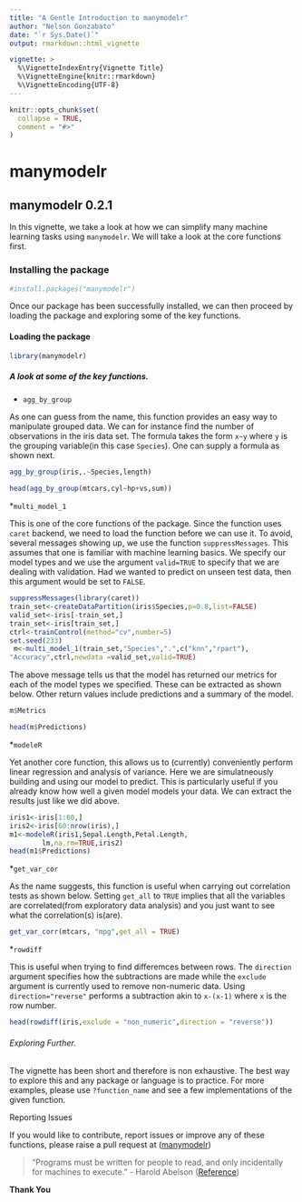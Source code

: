 ---
title: "A Gentle Introduction to manymodelr"
author: "Nelson Gonzabato"
date: "`r Sys.Date()`"
output: rmarkdown::html_vignette

vignette: >
  %\VignetteIndexEntry{Vignette Title}
  %\VignetteEngine{knitr::rmarkdown}
  %\VignetteEncoding{UTF-8}
---

```{r setup, include = FALSE}
knitr::opts_chunk$set(
  collapse = TRUE,
  comment = "#>"
)
```
# manymodelr 

## manymodelr 0.2.1

In this vignette, we take a look at how we can simplify many machine learning tasks using `manymodelr`. We will take a look at the core functions first.

### Installing the package

```{r}
#install.packages("manymodelr")
```

Once our package has been successfully installed, we can then proceed by loading the package and exploring some of the key functions.

#### Loading the package

```{r}
library(manymodelr)
```

##### A look at some of the key functions.

* `agg_by_group`

As one can guess from the name, this function provides an easy way to manipulate grouped data. We can for instance find the number of observations in the iris data set. The formula takes the form `x~y` where `y` is the grouping variable(in this case `Species`). One can supply a formula as shown next. 

```{r}
agg_by_group(iris,.~Species,length)
```

```{r}
head(agg_by_group(mtcars,cyl~hp+vs,sum))
```


*`multi_model_1`

This is one of the core functions of the package. Since the function uses `caret` backend, we need to load the function before we can use it. To avoid, several messages showing up, we use the function `suppressMessages`. This assumes that one is familiar with machine learning basics. We specify our model types and we use the argument `valid=TRUE` to specify that we are dealing with validation. Had we wanted to predict on unseen test data, then this argument would be set to `FALSE`.

```{r}
suppressMessages(library(caret))
train_set<-createDataPartition(iris$Species,p=0.8,list=FALSE)
valid_set<-iris[-train_set,]
train_set<-iris[train_set,]
ctrl<-trainControl(method="cv",number=5)
set.seed(233)
 m<-multi_model_1(train_set,"Species",".",c("knn","rpart"),
"Accuracy",ctrl,newdata =valid_set,valid=TRUE)
```

The above message tells us that the model has returned our metrics for each of the model types we specified. These can be extracted as shown below. Other return values include predictions and a summary of the model.

```{r}
m$Metrics
```
```{r}
head(m$Predictions)
```


*`modeleR`

 Yet another core function, this allows us to (currently) conveniently perform linear regression and analysis of variance.  Here we are simulatneously building and using our model to predict. This is particularly useful if you already know how well a given model models your data. We can extract the results just like we did above.
 
```{r}
iris1<-iris[1:60,]
iris2<-iris[60:nrow(iris),]
m1<-modeleR(iris1,Sepal.Length,Petal.Length,
        lm,na.rm=TRUE,iris2)
head(m1$Predictions)
```

*`get_var_cor`
 
 As the name suggests, this function is useful when carrying out correlation tests as shown below. Setting `get_all` to `TRUE` implies that all the variables are correlated(from exploratory data analysis) and you just want to see what the correlation(s) is(are).
 
 
```{r}
get_var_corr(mtcars, "mpg",get_all = TRUE)
```

*`rowdiff`

 This is useful when trying to find differemces between rows. The `direction` argument specifies how the subtractions are made while the `exclude` argument is currently used to
 remove non-numeric data.  Using `direction="reverse"` performs a subtraction akin to `x-(x-1)` where `x` is the row number. 

```{r}
head(rowdiff(iris,exclude = "non_numeric",direction = "reverse"))
```



###### Exploring Further.

The vignette has been short and therefore is non exhaustive. The best way to explore this and any package or language is to practice. For more examples, please use `?function_name` and see a few implementations of the given function.

####### Reporting Issues

If you would like to contribute, report issues or improve any of these functions, please raise a pull request at ([manymodelr](github.com/Nelson-Gon/manymodelr))

> "Programs must be written for people to read, and only incidentally for machines to execute." - Harold Abelson ([Reference](https://www.goodreads.com/quotes/tag/programming))

**Thank You**
